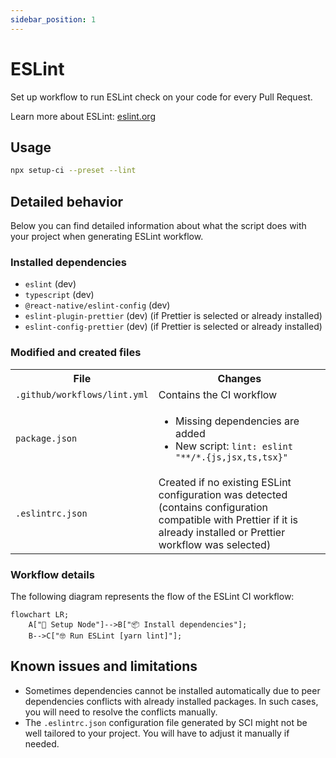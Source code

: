 ```yaml
---
sidebar_position: 1
---
```


# ESLint

Set up workflow to run ESLint check on your code for every Pull Request. 

Learn more about ESLint: [eslint.org](https://eslint.org/)

## Usage

```bash
npx setup-ci --preset --lint
```

## Detailed behavior

Below you can find detailed information about what the script does with your project when generating ESLint workflow.

### Installed dependencies

- `eslint` (dev)
- `typescript` (dev)
- `@react-native/eslint-config` (dev)
- `eslint-plugin-prettier` (dev) (if Prettier is selected or already installed)
- `eslint-config-prettier` (dev) (if Prettier is selected or already installed)

### Modified and created files

<table>
  <tr>
    <th style={{ width: "40%" }}>File</th>
    <th>Changes</th>
  </tr>
  <tr>
    <td><code>.github/workflows/lint.yml</code></td>
    <td>Contains the CI workflow</td>
  </tr>
  <tr>
    <td><code>package.json</code></td>
    <td>
      <ul>
        <li>Missing dependencies are added</li>
        <li>New script: <code>lint: eslint "**/*.&#123;js,jsx,ts,tsx&#125;"</code></li>
      </ul>
    </td>
  </tr>
  <tr>
    <td><code>.eslintrc.json</code></td>
    <td>
      Created if no existing ESLint configuration was detected
      (contains configuration compatible with Prettier if
      it is already installed or Prettier workflow was selected)
    </td>
  </tr>
</table>

### Workflow details

The following diagram represents the flow of the ESLint CI workflow:

```mermaid
flowchart LR;
    A["🌿 Setup Node"]-->B["📦 Install dependencies"];
    B-->C["🤓 Run ESLint [yarn lint]"];
```

## Known issues and limitations

- Sometimes dependencies cannot be installed automatically due to peer dependencies conflicts
  with already installed packages. In such cases, you will need to resolve the conflicts manually.
- The `.eslintrc.json` configuration file generated by SCI might not be well tailored to your project.
  You will have to adjust it manually if needed.

